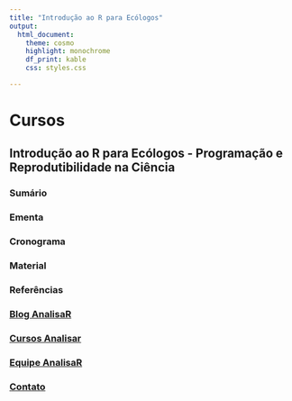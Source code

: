 ```yaml
---
title: "Introdução ao R para Ecólogos"
output: 
  html_document:
    theme: cosmo
    highlight: monochrome
    df_print: kable
    css: styles.css

---
```


# **Cursos**

## **Introdução ao R para Ecólogos - Programação e Reprodutibilidade na Ciência**{.tabset .tabset-pills}

### **Sumário**

### **Ementa**

### **Cronograma**

### **Material**

### **Referências**

### [Blog AnalisaR](Blog-AnalisaR.html)

### [Cursos Analisar](Cursos.html)

### [Equipe AnalisaR](https://vntborgesjr.github.io/vntborgesjr/)

### [Contato](Contato.html)